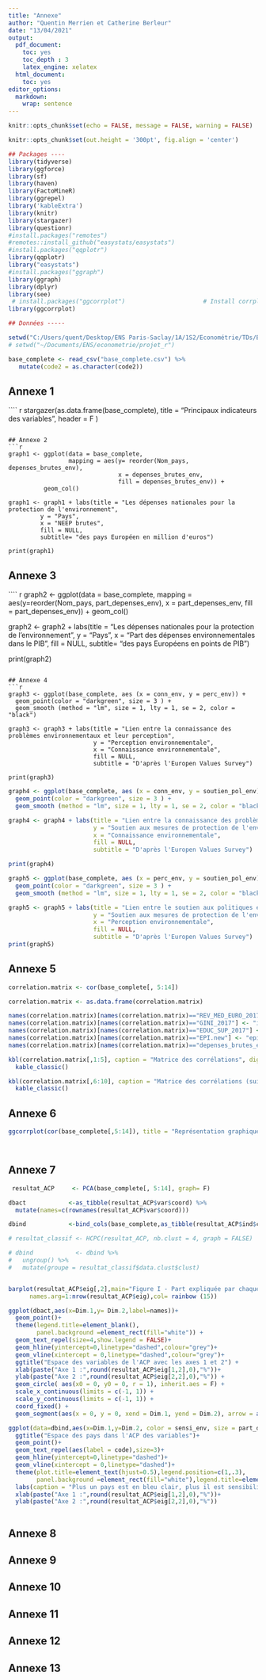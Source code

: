 ```yaml
---
title: "Annexe"
author: "Quentin Merrien et Catherine Berleur"
date: "13/04/2021"
output:
  pdf_document:
    toc: yes
    toc_depth : 3
    latex_engine: xelatex
  html_document:
    toc: yes
editor_options: 
  markdown: 
    wrap: sentence
---
```


```r
knitr::opts_chunk$set(echo = FALSE, message = FALSE, warning = FALSE)

knitr::opts_chunk$set(out.height = '300pt', fig.align = 'center')

## Packages ----
library(tidyverse)
library(ggforce)
library(sf)
library(haven)
library(FactoMineR)
library(ggrepel)
library('kableExtra')
library(knitr)
library(stargazer)
library(questionr)
#install.packages("remotes")
#remotes::install_github("easystats/easystats")
#install.packages("qqplotr")
library(qqplotr)
library("easystats")
#install.packages("ggraph")
library(ggraph)
library(dplyr)
library(see)
 # install.packages("ggcorrplot")                      # Install corrplot package
library(ggcorrplot)

## Données -----

setwd("C:/Users/quent/Desktop/ENS Paris-Saclay/1A/1S2/Econométrie/TDs/Bases de données/Documents/projet-econometrie")
# setwd("~/Documents/ENS/econometrie/projet_r")

base_complete <- read_csv("base_complete.csv") %>%
   mutate(code2 = as.character(code2))

```
\newpage

## Annexe 1 

```` r

stargazer(as.data.frame(base_complete), title = "Principaux indicateurs des variables", header = F )

```

## Annexe 2
```r
graph1 <- ggplot(data = base_complete, 
                 mapping = aes(y= reorder(Nom_pays, depenses_brutes_env), 
                               x = depenses_brutes_env,
                               fill = depenses_brutes_env)) +
          geom_col()

graph1 <- graph1 + labs(title = "Les dépenses nationales pour la protection de l'environnement",
         y = "Pays", 
         x = "NEEP brutes",
         fill = NULL,
         subtitle= "des pays Européen en million d'euros")

print(graph1)

```

## Annexe 3
```` r
graph2 <- ggplot(data = base_complete, 
                 mapping = aes(y=reorder(Nom_pays, part_depenses_env), 
                               x = part_depenses_env,
                               fill = part_depenses_env)) +
  geom_col()

graph2 <- graph2 + labs(title = "Les dépenses nationales pour la protection de l'environnement ",
         y = "Pays", 
         x = "Part des dépenses environnementales dans le PIB",
         fill = NULL,
         subtitle= "des pays Européens en points de PIB")

print(graph2)

```

## Annexe 4
```r
graph3 <- ggplot(base_complete, aes (x = conn_env, y = perc_env)) + 
  geom_point(color = "darkgreen", size = 3 ) +
  geom_smooth (method = "lm", size = 1, lty = 1, se = 2, color = "black")

graph3 <- graph3 + labs(title = "Lien entre la connaissance des problèmes environnementaux et leur perception",
                        y = "Perception environnementale",
                        x = "Connaissance environnementale",
                        fill = NULL,
                        subtitle = "D'après l'Europen Values Survey")

print(graph3)

```

```r

graph4 <- ggplot(base_complete, aes (x = conn_env, y = soutien_pol_env)) + 
  geom_point(color = "darkgreen", size = 3 ) +
  geom_smooth (method = "lm", size = 1, lty = 1, se = 2, color = "black")

graph4 <- graph4 + labs(title = "Lien entre la connaissance des problèmes environnementaux et le soutien aux politiques environnementales",
                        y = "Soutien aux mesures de protection de l'environnement",
                        x = "Connaissance environnementale",
                        fill = NULL,
                        subtitle = "D'après l'Europen Values Survey")

print(graph4)

```

```r
graph5 <- ggplot(base_complete, aes (x = perc_env, y = soutien_pol_env)) + 
  geom_point(color = "darkgreen", size = 3 ) +
  geom_smooth (method = "lm", size = 1, lty = 1, se = 2, color = "black")

graph5 <- graph5 + labs(title = "Lien entre le soutien aux politiques environnementales et la perception des problèmes environnementaux",
                        y = "Soutien aux mesures de protection de l'environnement",
                        x = "Perception environnementale",
                        fill = NULL,
                        subtitle = "D'après l'Europen Values Survey")
print(graph5)

```


## Annexe 5

```r
correlation.matrix <- cor(base_complete[, 5:14]) 

correlation.matrix <- as.data.frame(correlation.matrix)

names(correlation.matrix)[names(correlation.matrix)=="REV_MED_EURO_2017"] <- "rev_median" 
names(correlation.matrix)[names(correlation.matrix)=="GINI_2017"] <- "ind_gini" 
names(correlation.matrix)[names(correlation.matrix)=="EDUC_SUP_2017"] <- "educ_sup"
names(correlation.matrix)[names(correlation.matrix)=="EPI.new"] <- "epi" 
names(correlation.matrix)[names(correlation.matrix)=="depenses_brutes_env"] <- "depenses_env" 

kbl(correlation.matrix[,1:5], caption = "Matrice des corrélations", digits = 3) %>%
  kable_classic()

kbl(correlation.matrix[,6:10], caption = "Matrice des corrélations (suite)", digits = 3) %>%
  kable_classic()

```

## Annexe 6

```r

ggcorrplot(cor(base_complete[,5:14]), title = "Représentation graphique \nde la matrice des corrélations", legend.title= "Corrélation", lab = T, lab_col = "black", lab_size = 2.5, colors = c("gray8", "white", "forestgreen"), tl.cex = 5)




```



## Annexe 7

```r


 resultat_ACP     <- PCA(base_complete[, 5:14], graph= F)

dbact            <-as_tibble(resultat_ACP$var$coord) %>%
  mutate(names=c(rownames(resultat_ACP$var$coord)))

dbind            <-bind_cols(base_complete,as_tibble(resultat_ACP$ind$coord))

# resultat_classif <- HCPC(resultat_ACP, nb.clust = 4, graph = FALSE)

# dbind            <- dbind %>%
#   ungroup() %>%
#   mutate(groupe = resultat_classif$data.clust$clust)


barplot(resultat_ACP$eig[,2],main="Figure I - Part expliquée par chaque axe dans la variance totale",
      names.arg=1:nrow(resultat_ACP$eig),col= rainbow (15))

ggplot(dbact,aes(x=Dim.1,y= Dim.2,label=names))+
  geom_point()+
  theme(legend.title=element_blank(),
        panel.background =element_rect(fill="white")) +
  geom_text_repel(size=4,show.legend = FALSE)+
  geom_hline(yintercept=0,linetype="dashed",colour="grey")+
  geom_vline(xintercept = 0,linetype="dashed",colour="grey")+
  ggtitle("Espace des variables de l'ACP avec les axes 1 et 2") +
  xlab(paste("Axe 1 :",round(resultat_ACP$eig[1,2],0),"%"))+
  ylab(paste("Axe 2 :",round(resultat_ACP$eig[2,2],0),"%")) +
  geom_circle( aes(x0 = 0, y0 = 0, r = 1), inherit.aes = F) +
  scale_x_continuous(limits = c(-1, 1)) +
  scale_y_continuous(limits = c(-1, 1)) +
  coord_fixed() +
  geom_segment(aes(x = 0, y = 0, xend = Dim.1, yend = Dim.2), arrow = arrow())

ggplot(data=dbind,aes(x=Dim.1,y=Dim.2, color = sensi_env, size = part_depenses_env))+
  ggtitle("Espace des pays dans l'ACP des variables")+
  geom_point()+
  geom_text_repel(aes(label = code),size=3)+
  geom_hline(yintercept=0,linetype="dashed")+
  geom_vline(xintercept = 0,linetype="dashed")+
  theme(plot.title=element_text(hjust=0.5),legend.position=c(1,.3),
        panel.background =element_rect(fill="white"),legend.title=element_blank())+
  labs(caption = "Plus un pays est en bleu clair, plus il est sensibilisé à l'environnement, \nplus le cercle est gros, plus ses dépenses pour l'environnement en points de PIB sont élevées.") +
  xlab(paste("Axe 1 :",round(resultat_ACP$eig[1,2],0),"%"))+
  ylab(paste("Axe 2 :",round(resultat_ACP$eig[2,2],0),"%"))



```



## Annexe 8

## Annexe 9

## Annexe 10

## Annexe 11

## Annexe 12

## Annexe 13


